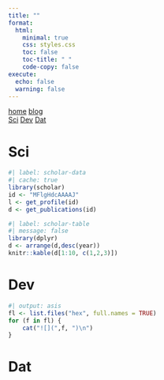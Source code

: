 ```yaml
---
title: ""
format:
  html:
    minimal: true
    css: styles.css
    toc: false
    toc-title: " "
    code-copy: false
execute: 
  echo: false
  warning: false
---
```


```{=html}
<nav class="nav">
  <div class="nav-left">
    <a href="/">home</a>
    <a href="#dev">blog</a>
  </div>
  <div class="nav-center">
    <a class="brand">
      <img src="logo.svg" alt="">
    </a>
  </div>
  <div class="nav-right">
      <a href="#sci">Sci</a>
      <a href="#dev">Dev</a>
      <a href="#dat">Dat</a>
  </div>
</nav>

```

# Sci

```r
#| label: scholar-data
#| cache: true
library(scholar)
id <- "MFlgHdcAAAAJ"
l <- get_profile(id)
d <- get_publications(id)
```
```r
#| label: scholar-table
#| message: false
library(dplyr)
d <- arrange(d,desc(year))
knitr::kable(d[1:10, c(1,2,3)])
```

# Dev
<!-- https://schochastics.r-universe.dev/packages -->
```r
#| output: asis
fl <- list.files("hex", full.names = TRUE)
for (f in fl) {
    cat("![](",f, ")\n")
}

```

# Dat